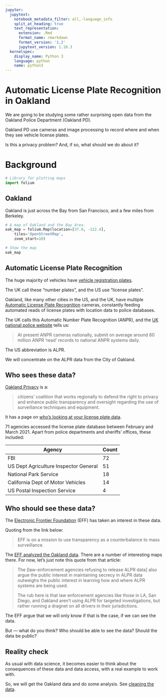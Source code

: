 ```yaml
---
jupyter:
  jupytext:
    notebook_metadata_filter: all,-language_info
    split_at_heading: true
    text_representation:
      extension: .Rmd
      format_name: rmarkdown
      format_version: '1.2'
      jupytext_version: 1.10.3
  kernelspec:
    display_name: Python 3
    language: python
    name: python3
---
```


# Automatic License Plate Recognition in Oakland

We are going to be studying some rather surprising open data from the Oakland Police Department (Oakland PD).

Oakland PD use cameras and image processing to record where and
when they see vehicle license plates.

Is this a privacy problem?  And, if so, what should we do about it?

# Background

```python
# Library for plotting maps
import folium
```

## Oakland

Oakland is just across the Bay from San Francisco, and a few
miles from Berkeley.

```python
# A map of Oakland and the Bay Area.
oak_map = folium.Map(location=[37.8, -122.4],
    tiles='OpenStreetMap',
    zoom_start=10)

# Show the map
oak_map
```

## Automatic License Plate Recognition

The huge majority of vehicles have [vehicle registration
plates](https://en.wikipedia.org/wiki/Vehicle_registration_plate).

The UK call these "number plates", and the US use "license plates".

Oakland, like many other cities in the US, and the UK, have multiple [Automatic
License Plate
Recognition](https://en.wikipedia.org/wiki/Automatic_number-plate_recognition)
cameras, constantly feeding automated reads of license plates with location data to
police databases.

The UK calls this Automatic Number Plate Recognition (ANPR), and the [UK
national police
website](https://www.police.uk/advice/advice-and-information/rs/road-safety/automatic-number-plate-recognition-anpr/)
tells us:

> At present ANPR cameras nationally, submit on average around 60 million ANPR
> ‘read’ records to national ANPR systems daily.

The US abbreviation is ALPR.

We will concentrate on the ALPR data from the City of Oakland.

## Who sees these data?

[Oakland Privacy](https://oaklandprivacy.org) is a:

> citizens’ coalition that works regionally to defend the right to
> privacy and enhance public transparency and oversight regarding the use of
> surveillance techniques and equipment.

It has a page on [who's looking at your license plate
data](https://oaklandprivacy.org/whos-looking-at-your-license-plate-data).

71 agencies accessed the license plate database between February and March
2021.  Apart from police departments and sheriffs' offices, these included:

| Agency                                | Count |
|---------------------------------------|-------|
| FBI                                   | 72 |
| US Dept Agriculture Inspector General | 51 |
| National Park Service                 | 18 |
| California Dept of Motor Vehicles     | 14 |
| US Postal Inspection Service          | 4  |

## Who should see these data?

The [Electronic Frontier Foundation](https://www.eff.org) (EFF) has taken an
interest in these data.

Quoting from the link below:

> EFF is on a mission to use transparency as a counterbalance to mass
> surveillance.

The [EFF analyzed the Oakland
data](https://www.eff.org/deeplinks/2015/01/what-we-learned-oakland-raw-alpr-data).
There are a number of interesting maps there.  For now, let's just note this
quote from that article:

> The [law-enforcement agencies refusing to release ALPR data] also argue the
> public interest in maintaining secrecy in ALPR data outweighs the public
> interest in learning how and where ALPR systems are being used.
>
> The rub here is that law enforcement agencies like those in LA, San Diego,
> and Oakland aren’t using ALPR for targeted investigations, but rather
> running a dragnet on all drivers in their jurisdictions.

The EFF argue that we will only know if that is the case, if we can see the data.

But — what do you think?  Who should be able to see the data?  Should the data be public?

## Reality check

As usual with data science, it becomes easier to think about the consequences of these data and data access, with a real example to work with.

So, we will get the Oakland data and do some analysis. See [cleaning the
data](clean_plates.Rmd).
